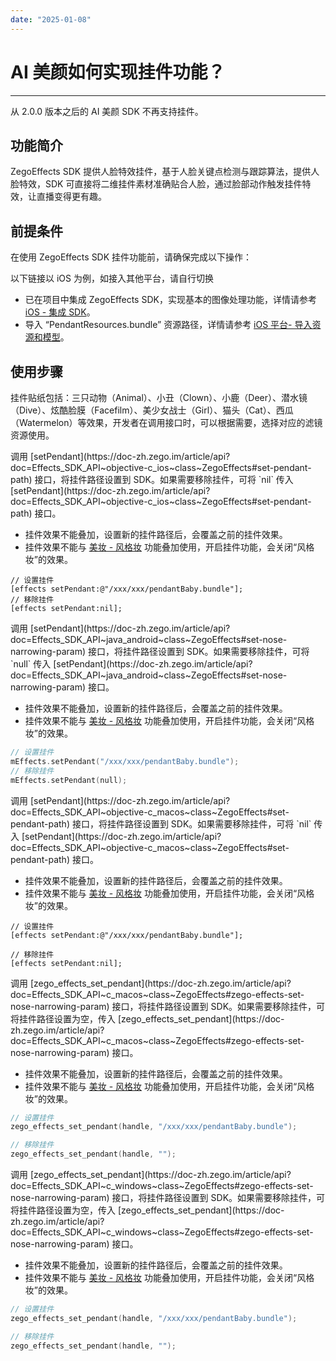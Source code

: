 ```yaml
---
date: "2025-01-08"
---
```

# AI 美颜如何实现挂件功能？
-----

<Warning title="注意">


从 2.0.0 版本之后的 AI 美颜 SDK 不再支持挂件。

</Warning>



## 功能简介

ZegoEffects SDK 提供人脸特效挂件，基于人脸关键点检测与跟踪算法，提供人脸特效，SDK 可直接将二维挂件素材准确贴合人脸，通过脸部动作触发挂件特效，让直播变得更有趣。

## 前提条件

在使用 ZegoEffects SDK 挂件功能前，请确保完成以下操作：

<Warning title="注意">


以下链接以 iOS 为例，如接入其他平台，请自行切换

</Warning>




- 已在项目中集成 ZegoEffects SDK，实现基本的图像处理功能，详情请参考 [iOS - 集成 SDK](https://doc-zh.zego.im/article/9572)。
- 导入 “PendantResources.bundle” 资源路径，详情请参考 [iOS 平台- 导入资源和模型](https://doc-zh.zego.im/article/10187)。



## 使用步骤

挂件贴纸包括：三只动物（Animal）、小丑（Clown）、小鹿（Deer）、潜水镜（Dive）、炫酷脸膜（Facefilm）、美少女战士（Girl）、猫头（Cat）、西瓜（Watermelon）等效果，开发者在调用接口时，可以根据需要，选择对应的滤镜资源使用。

<Tabs>
<Tab title="iOS-Objective-C 平台">
调用 [setPendant](https://doc-zh.zego.im/article/api?doc=Effects_SDK_API~objective-c_ios~class~ZegoEffects#set-pendant-path) 接口，将挂件路径设置到 SDK。如果需要移除挂件，可将 `nil` 传入 [setPendant](https://doc-zh.zego.im/article/api?doc=Effects_SDK_API~objective-c_ios~class~ZegoEffects#set-pendant-path) 接口。

<Warning title="注意">

- 挂件效果不能叠加，设置新的挂件路径后，会覆盖之前的挂件效果。
- 挂件效果不能与 [美妆 - 风格妆](https://doc-zh.zego.im/article/12478) 功能叠加使用，开启挂件功能，会关闭“风格妆”的效果。

</Warning>


```objc
// 设置挂件
[effects setPendant:@"/xxx/xxx/pendantBaby.bundle"];
// 移除挂件
[effects setPendant:nil];
```

</Tab>
<Tab title="Android-Java 平台">
调用 [setPendant](https://doc-zh.zego.im/article/api?doc=Effects_SDK_API~java_android~class~ZegoEffects#set-nose-narrowing-param) 接口，将挂件路径设置到 SDK。如果需要移除挂件，可将 `null` 传入 [setPendant](https://doc-zh.zego.im/article/api?doc=Effects_SDK_API~java_android~class~ZegoEffects#set-nose-narrowing-param) 接口。

<Warning title="注意">

- 挂件效果不能叠加，设置新的挂件路径后，会覆盖之前的挂件效果。
- 挂件效果不能与 [美妆 - 风格妆](https://doc-zh.zego.im/article/12479) 功能叠加使用，开启挂件功能，会关闭“风格妆”的效果。

</Warning>


```c
// 设置挂件
mEffects.setPendant("/xxx/xxx/pendantBaby.bundle");
// 移除挂件
mEffects.setPendant(null);
```
</Tab>
<Tab title="macOS-Objective-C 平台">
调用 [setPendant](https://doc-zh.zego.im/article/api?doc=Effects_SDK_API~objective-c_macos~class~ZegoEffects#set-pendant-path) 接口，将挂件路径设置到 SDK。如果需要移除挂件，可将 `nil` 传入 [setPendant](https://doc-zh.zego.im/article/api?doc=Effects_SDK_API~objective-c_macos~class~ZegoEffects#set-pendant-path) 接口。

<Warning title="注意">


- 挂件效果不能叠加，设置新的挂件路径后，会覆盖之前的挂件效果。
- 挂件效果不能与 [美妆 - 风格妆](https://doc-zh.zego.im/article/12480#3_7) 功能叠加使用，开启挂件功能，会关闭“风格妆”的效果。

</Warning>


```objc
// 设置挂件
[effects setPendant:@"/xxx/xxx/pendantBaby.bundle"];

// 移除挂件
[effects setPendant:nil];
```

</Tab>
<Tab title="macOS-C 平台">
调用 [zego_effects_set_pendant](https://doc-zh.zego.im/article/api?doc=Effects_SDK_API~c_macos~class~ZegoEffects#zego-effects-set-nose-narrowing-param) 接口，将挂件路径设置到 SDK。如果需要移除挂件，可将挂件路径设置为空，传入 [zego_effects_set_pendant](https://doc-zh.zego.im/article/api?doc=Effects_SDK_API~c_macos~class~ZegoEffects#zego-effects-set-nose-narrowing-param) 接口。

<Warning title="注意">

- 挂件效果不能叠加，设置新的挂件路径后，会覆盖之前的挂件效果。
- 挂件效果不能与 [美妆 - 风格妆](https://doc-zh.zego.im/article/12843#3_7) 功能叠加使用，开启挂件功能，会关闭“风格妆”的效果。

</Warning>


```c
// 设置挂件
zego_effects_set_pendant(handle, "/xxx/xxx/pendantBaby.bundle");

// 移除挂件
zego_effects_set_pendant(handle, "");   
```
</Tab>
<Tab title="Windows-C 平台">
调用 [zego_effects_set_pendant](https://doc-zh.zego.im/article/api?doc=Effects_SDK_API~c_windows~class~ZegoEffects#zego-effects-set-nose-narrowing-param) 接口，将挂件路径设置到 SDK。如果需要移除挂件，可将挂件路径设置为空，传入 [zego_effects_set_pendant](https://doc-zh.zego.im/article/api?doc=Effects_SDK_API~c_windows~class~ZegoEffects#zego-effects-set-nose-narrowing-param) 接口。

<Warning title="注意">

- 挂件效果不能叠加，设置新的挂件路径后，会覆盖之前的挂件效果。
- 挂件效果不能与 [美妆 - 风格妆](https://doc-zh.zego.im/article/12844#3_7) 功能叠加使用，开启挂件功能，会关闭“风格妆”的效果。

</Warning>

```c
// 设置挂件
zego_effects_set_pendant(handle, "/xxx/xxx/pendantBaby.bundle");

// 移除挂件
zego_effects_set_pendant(handle, "");   
```
</Tab>
</Tabs>
